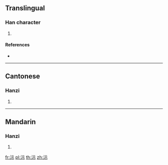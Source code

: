 ==Translingual==

===Han character===
{{Han char|rn=85|rad=水|as=05|sn=8|four=31191|canj=EMMF|ids=⿰氵示}}

# {{defn|Han|sort=水05}}

====References====
* {{Han ref|kx=0613.120|dkj=17248|dj=1007.030|hdz=31578.030|uh=6CB6|ud=27830|bh=CCF3|bd=52467}}

----

==Cantonese==

===Hanzi===
{{yue-hanzi|jyut=[[ji4]]|y=yi4}}

# {{defn|lang=yue|sort=水05}}

----

==Mandarin==

===Hanzi===
{{cmn-hanzi|pin=[[yí]] ([[yi2]]), [[chí]] ([[chi2]]), [[shì]] ([[shi4]])|wg=i<sup>2</sup>, ch'ih<sup>2</sup>, shih<sup>4</sup>}}

# {{defn|lang=cmn|sort=水05}}

[[fr:沶]]
[[pl:沶]]
[[th:沶]]
[[zh:沶]]